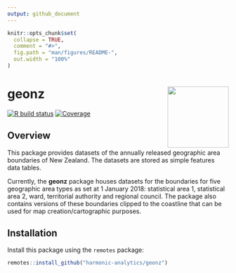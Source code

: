 ```yaml
---
output: github_document
---
```


<!-- README.md is generated from README.Rmd. Please edit that file -->

```r
knitr::opts_chunk$set(
  collapse = TRUE,
  comment = "#>",
  fig.path = "man/figures/README-",
  out.width = "100%"
)
```

# geonz <a href='https://github.com/harmonic-analytics/geonz'><img src = 'inst/figures/hex-geonz.png' align='right' height='139' /></a>

<!-- badges: start -->
[![R build status](https://github.com/harmonic-analytics/geonz/workflows/R-CMD-check/badge.svg)](https://github.com/harmonic-analytics/geonz/actions)
[![Coverage](https://github.com/harmonic-analytics/geonz/workflows/test-coverage/badge.svg)](https://github.com/harmonic-analytics/geonz/actions)
<!-- badges: end -->

## Overview

This package provides datasets of the annually released geographic area
boundaries of New Zealand. The datasets are stored as simple features data
tables.

Currently, the __geonz__ package houses datasets for the boundaries for five
geographic area types as set at 1 January 2018: statistical area 1, statistical
area 2, ward, territorial authority and regional council. The package also
contains versions of these boundaries clipped to the coastline that can be used
for map creation/cartographic purposes.

## Installation

Install this package using the `remotes` package:

```r
remotes::install_github("harmonic-analytics/geonz")
```
